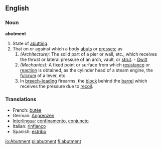 ==English==

===Noun===
'''abutment'''

#State of [[abutting]].
#That on or against which a body [[abut]]s or [[presses]]; as 
## ''(Architecture):'' The solid part of a pier or wall, etc., which receives the thrust or lateral pressure of an arch, vault, or [[strut]]. - [[Gwilt]]
## ''(Mechanics):'' A fixed point or surface from which [[resistance]] or [[reaction]] is obtained, as the cylinder head of a steam engine, the [[fulcrum]] of a lever, etc. 
## In [[breech-loading]] firearms, the [[block]] behind the [[barrel]] which receives the pressure due to [[recoil]].
 
===Translations===
*French: [[butée]]
*German: [[Angrenzen]]
*[[Interlingua]]: [[confinamento]], [[conjuncto]]
*Italian: [[rinfianco]]
*Spanish: [[estribo]]

[[io:Abutment]]
[[pl:abutment]]
[[fi:abutment]]